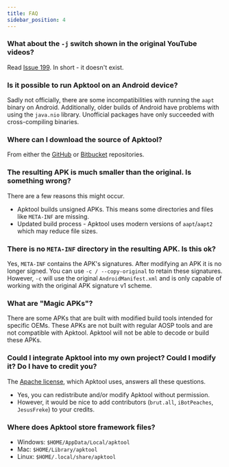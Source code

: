 ```yaml
---
title: FAQ
sidebar_position: 4
---
```


### What about the `-j` switch shown in the original YouTube videos?

Read [Issue 199](https://github.com/iBotPeaches/Apktool/issues/199). In short - it doesn't exist.

### Is it possible to run Apktool on an Android device?

Sadly not officially, there are some incompatibilities with running the `aapt` binary on Android.
Additionally, older builds of Android have problems with using the `java.nio` library. Unofficial
packages have only succeeded with cross-compiling binaries.

### Where can I download the source of Apktool?

From either the [GitHub](https://github.com/iBotPeaches/Apktool) or [Bitbucket](https://bitbucket.org/iBotPeaches/apktool/overview) repositories.

### The resulting APK is much smaller than the original. Is something wrong?

There are a few reasons this might occur.

- Apktool builds unsigned APKs. This means some directories and files like `META-INF` are missing.
- Updated build process - Apktool uses modern versions of `aapt`/`aapt2` which may reduce file sizes.

### There is no `META-INF` directory in the resulting APK. Is this ok?

Yes, `META-INF` contains the APK's signatures. After modifying an APK it is no longer signed. You
can use `-c / --copy-original` to retain these signatures. However, `-c` will use the original
`AndroidManifest.xml` and is only capable of working with the original APK signature v1 scheme.

### What are "Magic APKs"?

There are some APKs that are built with modified build tools intended for specific OEMs. These APKs
are not built with regular AOSP tools and are not compatible with Apktool. Apktool will not be
able to decode or build these APKs.

### Could I integrate Apktool into my own project? Could I modify it? Do I have to credit you?

The [Apache license](https://github.com/iBotPeaches/Apktool/blob/master/LICENSE.md), which Apktool uses, answers all these questions.

- Yes, you can redistribute and/or modify Apktool without permission.
- However, it would be nice to add contributors (`brut.all`, `iBotPeaches`, `JesusFreke`) to your credits.

### Where does Apktool store framework files?

- Windows: `$HOME/AppData/Local/apktool`
- Mac: `$HOME/Library/apktool`
- Linux: `$HOME/.local/share/apktool`
